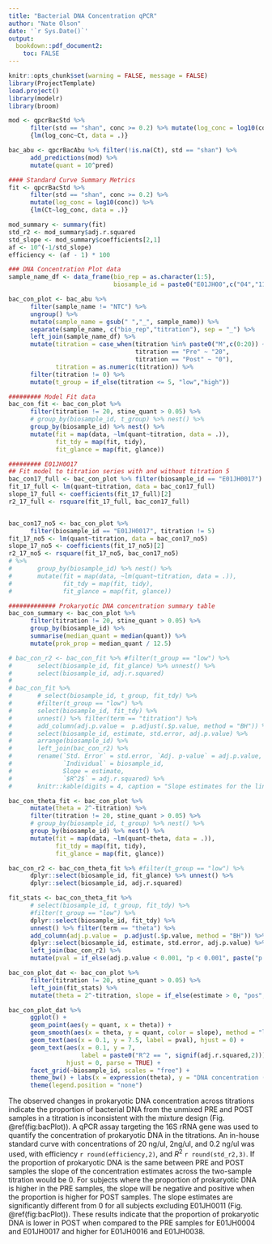 ```yaml
---
title: "Bacterial DNA Concentration qPCR"
author: "Nate Olson"
date: '`r Sys.Date()`'
output:
  bookdown::pdf_document2:
    toc: FALSE
---
```


```r
knitr::opts_chunk$set(warning = FALSE, message = FALSE)
library(ProjectTemplate)
load.project()
library(modelr)
library(broom)
```

```r
mod <- qpcrBacStd %>%
      filter(std == "shan", conc >= 0.2) %>% mutate(log_conc = log10(conc)) %>%
      {lm(log_conc~Ct, data = .)}

bac_abu <- qpcrBacAbu %>% filter(!is.na(Ct), std == "shan") %>%
      add_predictions(mod) %>%
      mutate(quant = 10^pred)

#### Standard Curve Summary Metrics
fit <- qpcrBacStd %>%
      filter(std == "shan", conc >= 0.2) %>%
      mutate(log_conc = log10(conc)) %>%
      {lm(Ct~log_conc, data = .)}

mod_summary <- summary(fit)
std_r2 <- mod_summary$adj.r.squared
std_slope <- mod_summary$coefficients[2,1]
af <- 10^(-1/std_slope)
efficiency <- (af - 1) * 100

### DNA Concentration Plot data
sample_name_df <- data_frame(bio_rep = as.character(1:5),
                             biosample_id = paste0("E01JH00",c("04","11","16","17","38")))

bac_con_plot <- bac_abu %>%
      filter(sample_name != "NTC") %>%
      ungroup() %>%
      mutate(sample_name = gsub(" ","_", sample_name)) %>%
      separate(sample_name, c("bio_rep","titration"), sep = "_") %>%
      left_join(sample_name_df) %>%
      mutate(titration = case_when(titration %in% paste0("M",c(0:20)) ~ str_replace(titration, "M",""),
                                   titration == "Pre" ~ "20",
                                   titration == "Post" ~ "0"),
             titration = as.numeric(titration)) %>%
      filter(titration != 0) %>%
      mutate(t_group = if_else(titration <= 5, "low","high"))

######### Model Fit data
bac_con_fit <- bac_con_plot %>%
      filter(titration != 20, stine_quant > 0.05) %>%
      # group_by(biosample_id, t_group) %>% nest() %>%
      group_by(biosample_id) %>% nest() %>%
      mutate(fit = map(data, ~lm(quant~titration, data = .)),
             fit_tdy = map(fit, tidy),
             fit_glance = map(fit, glance))

######### E01JH0017
## Fit model to titration series with and without titration 5
bac_con17_full <- bac_con_plot %>% filter(biosample_id == "E01JH0017")
fit_17_full <- lm(quant~titration, data = bac_con17_full)
slope_17_full <- coefficients(fit_17_full)[2]
r2_17_full <- rsquare(fit_17_full, bac_con17_full)


bac_con17_no5 <- bac_con_plot %>%
      filter(biosample_id == "E01JH0017", titration != 5)
fit_17_no5 <- lm(quant~titration, data = bac_con17_no5)
slope_17_no5 <- coefficients(fit_17_no5)[2]
r2_17_no5 <- rsquare(fit_17_no5, bac_con17_no5)
# %>%
#       group_by(biosample_id) %>% nest() %>%
#       mutate(fit = map(data, ~lm(quant~titration, data = .)),
#              fit_tdy = map(fit, tidy),
#              fit_glance = map(fit, glance))

############# Prokaryotic DNA concentration summary table
bac_con_summary <- bac_con_plot %>%
      filter(titration != 20, stine_quant > 0.05) %>%
      group_by(biosample_id) %>%
      summarise(median_quant = median(quant)) %>%
      mutate(prok_prop = median_quant / 12.5)
```


```r
# bac_con_r2 <- bac_con_fit %>% #filter(t_group == "low") %>%
#       select(biosample_id, fit_glance) %>% unnest() %>%
#       select(biosample_id, adj.r.squared)
#
# bac_con_fit %>%
#       # select(biosample_id, t_group, fit_tdy) %>%
#       #filter(t_group == "low") %>%
#       select(biosample_id, fit_tdy) %>%
#       unnest() %>% filter(term == "titration") %>%
#       add_column(adj.p.value =  p.adjust(.$p.value, method = "BH")) %>%
#       select(biosample_id, estimate, std.error, adj.p.value) %>%
#       arrange(biosample_id) %>%
#       left_join(bac_con_r2) %>%
#       rename(`Std. Error` = std.error, `Adj. p-value` = adj.p.value,
#              `Individual` = biosample_id,
#              Slope = estimate,
#              `$R^2$` = adj.r.squared) %>%
#       knitr::kable(digits = 4, caption = "Slope estimates for the linear model of prokaryotic DNA concentration and titration factor. Separate linear models were fit for each titrations 1-4 for each  individual. Multiple test correction was performed using the Benjamini-Hochberg method. p-value indicates significant difference from the expected slopes of 0.",  booktabs = TRUE, escape = FALSE)
```

```r
bac_con_theta_fit <- bac_con_plot %>%
      mutate(theta = 2^-titration) %>%
      filter(titration != 20, stine_quant > 0.05) %>%
      # group_by(biosample_id, t_group) %>% nest() %>%
      group_by(biosample_id) %>% nest() %>%
      mutate(fit = map(data, ~lm(quant~theta, data = .)),
             fit_tdy = map(fit, tidy),
             fit_glance = map(fit, glance))

bac_con_r2 <- bac_con_theta_fit %>% #filter(t_group == "low") %>%
      dplyr::select(biosample_id, fit_glance) %>% unnest() %>%
      dplyr::select(biosample_id, adj.r.squared)

fit_stats <- bac_con_theta_fit %>%
      # select(biosample_id, t_group, fit_tdy) %>%
      #filter(t_group == "low") %>%
      dplyr::select(biosample_id, fit_tdy) %>%
      unnest() %>% filter(term == "theta") %>%
      add_column(adj.p.value =  p.adjust(.$p.value, method = "BH")) %>%
      dplyr::select(biosample_id, estimate, std.error, adj.p.value) %>%
      left_join(bac_con_r2) %>%
      mutate(pval = if_else(adj.p.value < 0.001, "p < 0.001", paste("p =", round(adj.p.value,3))))

bac_con_plot_dat <- bac_con_plot %>%
      filter(titration != 20, stine_quant > 0.05) %>%
      left_join(fit_stats) %>%
      mutate(theta = 2^-titration, slope = if_else(estimate > 0, "pos","neg"))

bac_con_plot_dat %>%
      ggplot() +
      geom_point(aes(y = quant, x = theta)) +
      geom_smooth(aes(x = theta, y = quant, color = slope), method = "lm") +
      geom_text(aes(x = 0.1, y = 7.5, label = pval), hjust = 0) +
      geom_text(aes(x = 0.1, y = 7,
                    label = paste0("R^2 == ", signif(adj.r.squared,2))),
                hjust = 0, parse = TRUE) +
      facet_grid(~biosample_id, scales = "free") +
      theme_bw() + labs(x = expression(theta), y = "DNA concentration (ng/ul)") +
      theme(legend.position = "none")
```


The observed changes in prokaryotic DNA concentration across titrations indicate the proportion of bacterial DNA from the unmixed PRE and POST samples in a titration is inconsistent with the mixture design (Fig. \@ref(fig:bacPlot)).
A qPCR assay targeting the 16S rRNA gene was used to quantify the concentration of prokaryotic DNA in the titrations.
An in-house standard curve with concentrations of 20 ng/ul, 2ng/ul, and 0.2 ng/ul was used, with efficiency `r round(efficiency,2)`, and $R^2$ `r round(std_r2,3)`.
If the proportion of prokaryotic DNA is the same between PRE and POST samples the slope of the concentration estimates across the two-sample titration would be 0.
For subjects where the proportion of prokaryotic DNA is higher in the PRE samples, the slope will be negative and positive when the proportion is higher for POST samples.
The slope estimates are significantly different from 0 for all subjects excluding E01JH0011 (Fig. \@ref(fig:bacPlot)).
These results indicate that the proportion of prokaryotic DNA is lower in POST when compared to the PRE samples for E01JH0004 and E01JH0017 and higher for E01JH0016 and E01JH0038.
<!-- Include statements about unmixed sample qPCR- maybe in discussion? -->
<!-- Unable to measure prokaryotic DNA using qPCR -->

<!-- Not sure relevance of the following sentences -->
<!-- Across all titrations median prokaryotic DNA concentration varied by individual, with E01JH0011 having the highest concentration, `r round(max(bac_con_summary$median_quant),2)` $ng/\mu l$, and E01JH0038 having the lowest concentration, `r round(min(bac_con_summary$median_quant),2)` $ng/\mu l$.  -->
<!-- As the DNA concentration for the unmixed samples was normalized to 12.5 $ng/\mu l$ prior to generating the titration series, the proportion of DNA in the samples targeted by 16S sequencing method ranged from `r round(min(bac_con_summary$prok_prop),2)` to `r round(max(bac_con_summary$prok_prop),2)`. -->
